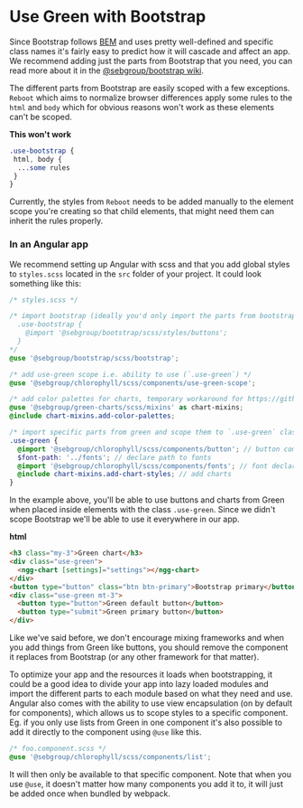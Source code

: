 
<Meta title="Use cases/Mixing frameworks/Use Green with Bootstrap" />

# Use Green with Bootstrap

Since Bootstrap follows [BEM](http://getbem.com/) and uses pretty well-defined and specific class names it's fairly easy to predict how it will cascade and affect an app.
We recommend adding just the parts from Bootstrap that you need, you can read more about it in the [@sebgroup/bootstrap wiki](https://github.com/sebgroup/bootstrap/wiki/Don't-want-to-load-all-of-bootstrap%3F).

The different parts from Bootstrap are easily scoped with a few exceptions. `Reboot` which aims to normalize browser differences apply some rules to the `html` and `body` which for obvious reasons won't work as these elements can't be scoped.

**This won't work**
```scss
.use-bootstrap {
 html, body {
  ...some rules
 }
}
```

Currently, the styles from `Reboot` needs to be added manually to the element scope you're creating so that child elements, that might need them can inherit the rules properly.


### In an Angular app

We recommend setting up Angular with scss and that you add global styles to `styles.scss` located in the `src` folder of your project.
It could look something like this:

```scss
/* styles.scss */

/* import bootstrap (ideally you'd only import the parts from bootstrap you use and scope them like this:
  .use-bootstrap {
    @import '@sebgroup/bootstrap/scss/styles/buttons';
  }
*/
@use '@sebgroup/bootstrap/scss/bootstrap';

/* add use-green scope i.e. ability to use (`.use-green`) */
@use '@sebgroup/chlorophyll/scss/components/use-green-scope';

/* add color palettes for charts, temporary workaround for https://github.com/sebgroup/green/issues/357  */
@use '@sebgroup/green-charts/scss/mixins' as chart-mixins;
@include chart-mixins.add-color-palettes;

/* import specific parts from green and scope them to `.use-green` class */
.use-green {
  @import '@sebgroup/chlorophyll/scss/components/button'; // button component(s)
  $font-path: '../fonts'; // declare path to fonts
  @import '@sebgroup/chlorophyll/scss/components/fonts'; // font declaration (not really needed as we'll get the fonts from Bootstrap too)
  @include chart-mixins.add-chart-styles; // add charts
}
```

In the example above, you'll be able to use buttons and charts from Green when placed inside elements with the class `.use-green`. Since we didn't scope Bootstrap we'll be able to use it everywhere in our app.

**html**
```html
<h3 class="my-3">Green chart</h3>
<div class="use-green">
  <ngg-chart [settings]="settings"></ngg-chart>
</div>
<button type="button" class="btn btn-primary">Bootstrap primary</button>
<div class="use-green mt-3">
  <button type="button">Green default button</button>
  <button type="submit">Green primary button</button>
</div>
```

Like we've said before, we don't encourage mixing frameworks and when you add things from Green like buttons, you should remove the component it replaces from Bootstrap (or any other framework for that matter).

To optimize your app and the resources it loads when bootstrapping, it could be a good idea to divide your app into lazy loaded modules and import the different parts to each module based on what they need and use. Angular also comes with the ability to use view encapsulation (on by default for components), which allows us to scope styles to a specific component. Eg. if you only use lists from Green in one component it's also possible to add it directly to the component using `@use` like this.
```scss
/* foo.component.scss */
@use '@sebgroup/chlorophyll/scss/components/list';
```

It will then only be available to that specific component. Note that when you use `@use`, it doesn't matter how many components you add it to, it will just be added once when bundled by webpack.
